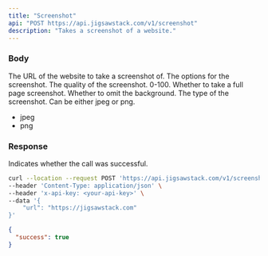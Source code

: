 ```yaml
---
title: "Screenshot"
api: "POST https://api.jigsawstack.com/v1/screenshot"
description: "Takes a screenshot of a website."
---
```


### Body

<ParamField body="url" type="string" required>
  The URL of the website to take a screenshot of.
</ParamField>

<ParamField body="option" type="JSON">
  The options for the screenshot.
  <Expandable title="properties">
    <ResponseField name="quality" type="number">
      The quality of the screenshot. 0-100.
    </ResponseField>
    <ResponseField name="fullPage" type="boolean">
      Whether to take a full page screenshot.
    </ResponseField>
    <ResponseField name="omitBackground" type="boolean">
      Whether to omit the background.
    </ResponseField>
    <ResponseField name="type" type="string">
      The type of the screenshot. Can be either jpeg or png.
      <ul>
        <li>jpeg</li>
        <li>png</li>
      </ul>
    </ResponseField>
  </Expandable>
</ParamField>

<Snippet file="header.mdx" />

### Response

<ResponseField name="success" type="boolean">
  Indicates whether the call was successful.
</ResponseField>

<RequestExample>

```bash Example Request
curl --location --request POST 'https://api.jigsawstack.com/v1/screenshot' \
--header 'Content-Type: application/json' \
--header 'x-api-key: <your-api-key>' \
--data '{
    "url": "https://jigsawstack.com"
}'
```

</RequestExample>

<ResponseExample>

```json Response
{
  "success": true
}
```

</ResponseExample>
